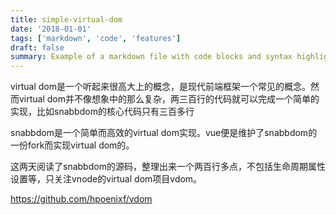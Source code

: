 ```yaml
---
title: simple-virtual-dom
date: '2018-01-01'
tags: ['markdown', 'code', 'features']
draft: false
summary: Example of a markdown file with code blocks and syntax highlighting
---
```


virtual dom是一个听起来很高大上的概念，是现代前端框架一个常见的概念。然而virtual dom并不像想象中的那么复杂，两三百行的代码就可以完成一个简单的实现，比如snabbdom的核心代码只有三百多行

snabbdom是一个简单而高效的virtual dom实现。vue便是维护了snabbdom的一份fork而实现virtual dom的。

这两天阅读了snabbdom的源码，整理出来一个两百行多点，不包括生命周期属性设置等，只关注vnode的virtual dom项目vdom。

https://github.com/hpoenixf/vdom